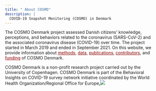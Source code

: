 ```yaml
---
title: " About COSMO"
description: |
  COVID-19 Snapshot Monitoring (COSMO) in Denmark
---
```


The COSMO Denmark project assessed Danish citizens' knowledge, perceptions, and behaviors related to the coronavirus (SARS-CoV-2) and the associated coronavirus disease (COVID-19) over time. The project started in March 2019 and ended in September 2021. On this website, we provide information about [methods](method.html){style="color: darkred;"}, [data](data.html){style="color: darkred;"}, [publications](publications.html){style="color: darkred;"}, [contributors](contributors.html){style="color: darkred;"}, and [funding](funding.html){style="color: darkred;"} of COSMO Denmark.

COSMO Denmark is a non-profit research project carried out by the University of Copenhagen. COSMO Denmark is part of the [Behavioral Insights on COVID-19 survey network initiative coordinated by the World Health Organization/Regional Office for Europe](https://www.who.int/europe/tools-and-toolkits/who-tool-for-behavioural-insights-on-covid-19){style="text-decoration: none;"}[.]{.underline}![](covid_pic.jpg)
